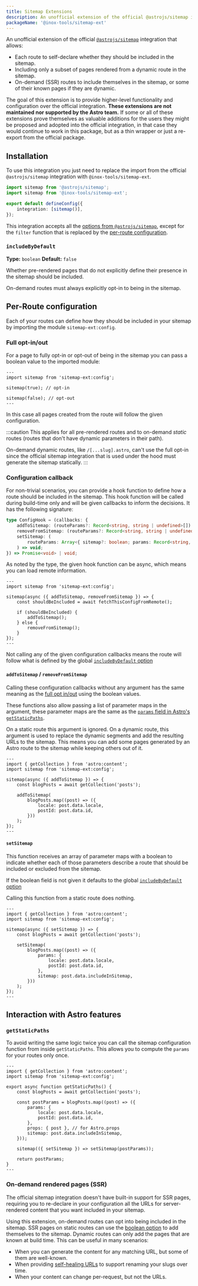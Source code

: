 ```yaml
---
title: Sitemap Extensions
description: An unofficial extension of the official @astrojs/sitemap integration.
packageName: '@inox-tools/sitemap-ext'
---
```


An unofficial extension of the official [`@astrojs/sitemap`](https://docs.astro.build/en/guides/integrations-guide/sitemap/) integration that allows:

- Each route to self-declare whether they should be included in the sitemap.
- Including only a subset of pages rendered from a dynamic route in the sitemap.
- On-demand (SSR) routes to include themselves in the sitemap, or some of their known pages if they are dynamic.

The goal of this extension is to provide higher-level functionality and configuration over the official integration. **These extensions are not maintained nor supported by the Astro team.** If some or all of these extensions prove themselves as valuable additions for the users they might be proposed and adopted into the official integration, in that case they would continue to work in this package, but as a thin wrapper or just a re-export from the official package.

## Installation


<InstallCmd type="lib" />

To use this integration you just need to replace the import from the official `@astrojs/sitemap` integration with `@inox-tools/sitemap-ext`.

```ts title="astro.config.mjs" del={1} add={2}
import sitemap from '@astrojs/sitemap';
import sitemap from '@inox-tools/sitemap-ext';

export default defineConfig({
	integration: [sitemap()],
});
```

This integration accepts all the [options from `@astrojs/sitemap`](https://docs.astro.build/en/guides/integrations-guide/sitemap/#configuration), except for the `filter` function that is replaced by the [per-route configuration](#per-route-configuration).

### `includeByDefault`

**Type:** `boolean`
**Default:** `false`

Whether pre-rendered pages that do not explicitly define their presence in the sitemap should be included.

On-demand routes must always explicitly opt-in to being in the sitemap.

## Per-Route configuration

Each of your routes can define how they should be included in your sitemap by importing the module `sitemap-ext:config`.

### Full opt-in/out

For a page to fully opt-in or opt-out of being in the sitemap you can pass a boolean value to the imported module:

```astro
---
import sitemap from 'sitemap-ext:config';

sitemap(true); // opt-in

sitemap(false); // opt-out
---
```

In this case all pages created from the route will follow the given configuration.

:::caution
This applies for all pre-rendered routes and to on-demand _static_ routes (routes that don't have dynamic parameters in their path).

On-demand dynamic routes, like `/[...slug].astro`, can't use the full opt-in since the official sitemap integration that is used under the hood must generate the sitemap statically.
:::

### Configuration callback

For non-trivial scenarios, you can provide a hook function to define how a route should be included in the sitemap.
This hook function will be called during build-time only and will be given callbacks to inform the decisions. It has the following signature:

```ts
type ConfigHook = (callbacks: {
	addToSitemap: (routeParams?: Record<string, string | undefined>[]) => void;
	removeFromSitemap: (routeParams?: Record<string, string | undefined>[]) => void;
	setSitemap: (
		routeParams: Array<{ sitemap?: boolean; params: Record<string, string | undefined> }>
	) => void;
}) => Promise<void> | void;
```

As noted by the type, the given hook function can be async, which means you can load remote information.

```astro
---
import sitemap from 'sitemap-ext:config';

sitemap(async ({ addToSitemap, removeFromSitemap }) => {
	const shouldBeIncluded = await fetchThisConfigFromRemote();

	if (shouldBeIncluded) {
		addToSitemap();
	} else {
		removeFromSitemap();
	}
});
---
```

Not calling any of the given configuration callbacks means the route will follow what is defined by the global [`includeByDefault` option](#includebydefault)

#### `addToSitemap` / `removeFromSitemap`

Calling these configuration callbacks without any argument has the same meaning as the [full opt in/out](#full-opt-inout) using the boolean values.

These functions also allow passing a list of parameter maps in the argument, these parameter maps are the same as the [`params` field in Astro's `getStaticPaths`](https://docs.astro.build/en/reference/api-reference/#params).

On a static route this argument is ignored. On a dynamic route, this argument is used to replace the dynamic segments and add the resulting URLs to the sitemap. This means you can add some pages generated by an Astro route to the sitemap while keeping others out of it.

```astro title="src/pages/[locale]/[postId].astro"
---
import { getCollection } from 'astro:content';
import sitemap from 'sitemap-ext:config';

sitemap(async ({ addToSitemap }) => {
	const blogPosts = await getCollection('posts');

	addToSitemap(
		blogPosts.map((post) => ({
			locale: post.data.locale,
			postId: post.data.id,
		}))
	);
});
---
```

#### `setSitemap`

This function receives an array of parameter maps with a boolean to indicate whether each of those parameters describe a route that should be included or excluded from the sitemap.

If the boolean field is not given it defaults to the global [`includeByDefault` option](#includebydefault)

Calling this function from a static route does nothing.

```astro title="src/pages/[locale]/[postId].astro"
---
import { getCollection } from 'astro:content';
import sitemap from 'sitemap-ext:config';

sitemap(async ({ setSitemap }) => {
	const blogPosts = await getCollection('posts');

	setSitemap(
		blogPosts.map((post) => ({
			params: {
				locale: post.data.locale,
				postId: post.data.id,
			},
			sitemap: post.data.includeInSitemap,
		}))
	);
});
---
```

## Interaction with Astro features

### `getStaticPaths`

To avoid writing the same logic twice you can call the sitemap configuration function from inside `getStaticPaths`. This allows you to compute the `params` for your routes only once.

```astro title="src/pages/[locale]/[postId].astro"
---
import { getCollection } from 'astro:content';
import sitemap from 'sitemap-ext:config';

export async function getStaticPaths() {
	const blogPosts = await getCollection('posts');

	const postParams = blogPosts.map((post) => ({
		params: {
			locale: post.data.locale,
			postId: post.data.id,
		},
		props: { post }, // for Astro.props
		sitemap: post.data.includeInSitemap,
	}));

	sitemap(({ setSitemap }) => setSitemap(postParams));

	return postParams;
}
---
```

### On-demand rendered pages (SSR)

The official sitemap integration doesn't have built-in support for SSR pages, requiring you to re-declare in your configuration all the URLs for server-rendered content that you want included in your sitemap.

Using this extension, on-demand routes can opt into being included in the sitemap. SSR pages on static routes can use the [boolean option](#full-opt-inout) to add themselves to the sitemap. Dynamic routes can only add the pages that are known at build time. This can be useful in many scenarios:

- When you can generate the content for any matching URL, but some of them are well-known.
- When providing [self-healing URLs](https://medium.com/@vishalkamath853/self-healing-urls-eb66756a9c62) to support renaming your slugs over time.
- When your content can change per-request, but not the URLs.
